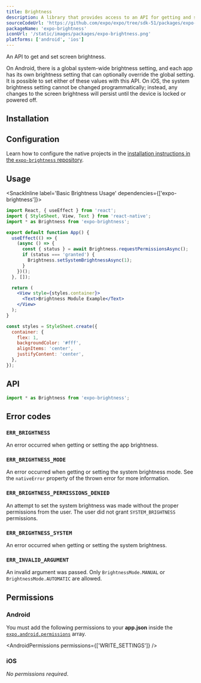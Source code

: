 ```yaml
---
title: Brightness
description: A library that provides access to an API for getting and setting the screen brightness.
sourceCodeUrl: 'https://github.com/expo/expo/tree/sdk-51/packages/expo-brightness'
packageName: 'expo-brightness'
iconUrl: '/static/images/packages/expo-brightness.png'
platforms: ['android', 'ios']
---
```



An API to get and set screen brightness.

On Android, there is a global system-wide brightness setting, and each app has its own brightness setting that can optionally override the global setting. It is possible to set either of these values with this API. On iOS, the system brightness setting cannot be changed programmatically; instead, any changes to the screen brightness will persist until the device is locked or powered off.

## Installation

<APIInstallSection />

## Configuration

<ConfigReactNative>

Learn how to configure the native projects in the [installation instructions in the `expo-brightness` repository](https://github.com/expo/expo/tree/main/packages/expo-brightness#installation-in-bare-react-native-projects).

</ConfigReactNative>

## Usage

<SnackInline label='Basic Brightness Usage' dependencies={['expo-brightness']}>

```jsx
import React, { useEffect } from 'react';
import { StyleSheet, View, Text } from 'react-native';
import * as Brightness from 'expo-brightness';

export default function App() {
  useEffect(() => {
    (async () => {
      const { status } = await Brightness.requestPermissionsAsync();
      if (status === 'granted') {
        Brightness.setSystemBrightnessAsync(1);
      }
    })();
  }, []);

  return (
    <View style={styles.container}>
      <Text>Brightness Module Example</Text>
    </View>
  );
}

const styles = StyleSheet.create({
  container: {
    flex: 1,
    backgroundColor: '#fff',
    alignItems: 'center',
    justifyContent: 'center',
  },
});
```

</SnackInline>

## API

```js
import * as Brightness from 'expo-brightness';
```

<APISection packageName="expo-brightness" apiName="Brightness" />

## Error codes

### `ERR_BRIGHTNESS`

An error occurred when getting or setting the app brightness.

### `ERR_BRIGHTNESS_MODE`

An error occurred when getting or setting the system brightness mode. See the `nativeError` property of the thrown error for more information.

### `ERR_BRIGHTNESS_PERMISSIONS_DENIED`

An attempt to set the system brightness was made without the proper permissions from the user. The user did not grant `SYSTEM_BRIGHTNESS` permissions.

### `ERR_BRIGHTNESS_SYSTEM`

An error occurred when getting or setting the system brightness.

### `ERR_INVALID_ARGUMENT`

An invalid argument was passed. Only `BrightnessMode.MANUAL` or `BrightnessMode.AUTOMATIC` are allowed.

## Permissions

### Android

You must add the following permissions to your **app.json** inside the [`expo.android.permissions`](/versions/latest/config/app/#permissions) array.

<AndroidPermissions permissions={['WRITE_SETTINGS']} />

### iOS

_No permissions required_.
